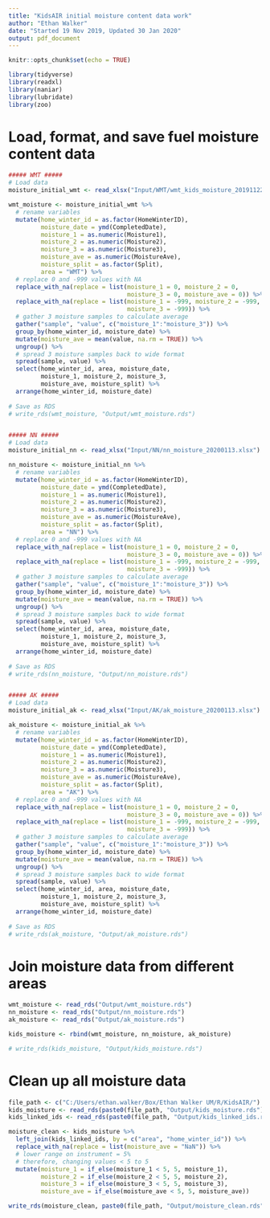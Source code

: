 ```yaml
---
title: "KidsAIR initial moisture content data work"
author: "Ethan Walker"
date: "Started 19 Nov 2019, Updated 30 Jan 2020"
output: pdf_document
---
```


```r
knitr::opts_chunk$set(echo = TRUE)
```

```r
library(tidyverse)
library(readxl)
library(naniar)
library(lubridate)
library(zoo)
```

# Load, format, and save fuel moisture content data
```r
##### WMT #####
# Load data
moisture_initial_wmt <- read_xlsx("Input/WMT/wmt_kids_moisture_20191122.xlsx")

wmt_moisture <- moisture_initial_wmt %>% 
  # rename variables
  mutate(home_winter_id = as.factor(HomeWinterID),
         moisture_date = ymd(CompletedDate),
         moisture_1 = as.numeric(Moisture1),
         moisture_2 = as.numeric(Moisture2),
         moisture_3 = as.numeric(Moisture3),
         moisture_ave = as.numeric(MoistureAve),
         moisture_split = as.factor(Split),
         area = "WMT") %>% 
  # replace 0 and -999 values with NA
  replace_with_na(replace = list(moisture_1 = 0, moisture_2 = 0,
                                 moisture_3 = 0, moisture_ave = 0)) %>% 
  replace_with_na(replace = list(moisture_1 = -999, moisture_2 = -999,
                                 moisture_3 = -999)) %>% 
  # gather 3 moisture samples to calculate average
  gather("sample", "value", c("moisture_1":"moisture_3")) %>% 
  group_by(home_winter_id, moisture_date) %>% 
  mutate(moisture_ave = mean(value, na.rm = TRUE)) %>% 
  ungroup() %>% 
  # spread 3 moisture samples back to wide format
  spread(sample, value) %>% 
  select(home_winter_id, area, moisture_date, 
         moisture_1, moisture_2, moisture_3, 
         moisture_ave, moisture_split) %>% 
  arrange(home_winter_id, moisture_date)
  
# Save as RDS 
# write_rds(wmt_moisture, "Output/wmt_moisture.rds")


##### NN #####
# Load data
moisture_initial_nn <- read_xlsx("Input/NN/nn_moisture_20200113.xlsx")

nn_moisture <- moisture_initial_nn %>% 
  # rename variables
  mutate(home_winter_id = as.factor(HomeWinterID),
         moisture_date = ymd(CompletedDate),
         moisture_1 = as.numeric(Moisture1),
         moisture_2 = as.numeric(Moisture2),
         moisture_3 = as.numeric(Moisture3),
         moisture_ave = as.numeric(MoistureAve),
         moisture_split = as.factor(Split),
         area = "NN") %>% 
  # replace 0 and -999 values with NA
  replace_with_na(replace = list(moisture_1 = 0, moisture_2 = 0,
                                 moisture_3 = 0, moisture_ave = 0)) %>% 
  replace_with_na(replace = list(moisture_1 = -999, moisture_2 = -999,
                                 moisture_3 = -999)) %>% 
  # gather 3 moisture samples to calculate average
  gather("sample", "value", c("moisture_1":"moisture_3")) %>% 
  group_by(home_winter_id, moisture_date) %>% 
  mutate(moisture_ave = mean(value, na.rm = TRUE)) %>% 
  ungroup() %>% 
  # spread 3 moisture samples back to wide format
  spread(sample, value) %>% 
  select(home_winter_id, area, moisture_date, 
         moisture_1, moisture_2, moisture_3, 
         moisture_ave, moisture_split) %>% 
  arrange(home_winter_id, moisture_date)
  
# Save as RDS 
# write_rds(nn_moisture, "Output/nn_moisture.rds")


##### AK #####
# Load data
moisture_initial_ak <- read_xlsx("Input/AK/ak_moisture_20200113.xlsx")

ak_moisture <- moisture_initial_ak %>% 
  # rename variables
  mutate(home_winter_id = as.factor(HomeWinterID),
         moisture_date = ymd(CompletedDate),
         moisture_1 = as.numeric(Moisture1),
         moisture_2 = as.numeric(Moisture2),
         moisture_3 = as.numeric(Moisture3),
         moisture_ave = as.numeric(MoistureAve),
         moisture_split = as.factor(Split),
         area = "AK") %>% 
  # replace 0 and -999 values with NA
  replace_with_na(replace = list(moisture_1 = 0, moisture_2 = 0,
                                 moisture_3 = 0, moisture_ave = 0)) %>% 
  replace_with_na(replace = list(moisture_1 = -999, moisture_2 = -999,
                                 moisture_3 = -999)) %>% 
  # gather 3 moisture samples to calculate average
  gather("sample", "value", c("moisture_1":"moisture_3")) %>% 
  group_by(home_winter_id, moisture_date) %>% 
  mutate(moisture_ave = mean(value, na.rm = TRUE)) %>% 
  ungroup() %>% 
  # spread 3 moisture samples back to wide format
  spread(sample, value) %>% 
  select(home_winter_id, area, moisture_date, 
         moisture_1, moisture_2, moisture_3, 
         moisture_ave, moisture_split) %>% 
  arrange(home_winter_id, moisture_date)
  
# Save as RDS 
# write_rds(ak_moisture, "Output/ak_moisture.rds")
```

# Join moisture data from different areas
```r
wmt_moisture <- read_rds("Output/wmt_moisture.rds")
nn_moisture <- read_rds("Output/nn_moisture.rds")
ak_moisture <- read_rds("Output/ak_moisture.rds")

kids_moisture <- rbind(wmt_moisture, nn_moisture, ak_moisture)

# write_rds(kids_moisture, "Output/kids_moisture.rds")
```

# Clean up all moisture data
```r
file_path <- c("C:/Users/ethan.walker/Box/Ethan Walker UM/R/KidsAIR/")
kids_moisture <- read_rds(paste0(file_path, "Output/kids_moisture.rds"))
kids_linked_ids <- read_rds(paste0(file_path, "Output/kids_linked_ids.rds"))

moisture_clean <- kids_moisture %>% 
  left_join(kids_linked_ids, by = c("area", "home_winter_id")) %>% 
  replace_with_na(replace = list(moisture_ave = "NaN")) %>% 
  # lower range on instrument = 5%
  # therefore, changing values < 5 to 5
  mutate(moisture_1 = if_else(moisture_1 < 5, 5, moisture_1),
         moisture_2 = if_else(moisture_2 < 5, 5, moisture_2),
         moisture_3 = if_else(moisture_3 < 5, 5, moisture_3),
         moisture_ave = if_else(moisture_ave < 5, 5, moisture_ave))

write_rds(moisture_clean, paste0(file_path, "Output/moisture_clean.rds"))
```

